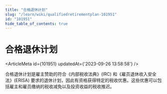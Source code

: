 ```yaml
---
title: "合格退休计划"
slug: "/learn/wiki/qualifiedretirementplan-101951"
id: "101951"
hide_table_of_contents: true
---
```



# 合格退休计划

<ArticleMeta id={101951} updatedAt={'2023-09-26 13:58:58'} />
<div className='border-solid border-b border-t-0 my-4 border-[var(--ifm-color-gray-300)]' />

合格退休计划是雇主赞助的符合《内部税收法典》(IRC) 和《雇员退休收入安全法》(ERISA) 要求的退休计划，因此有资格获得特定的税收优惠。这些优惠可以包括雇主和雇员缴纳的税收减免以及投资收益的税收推迟。
